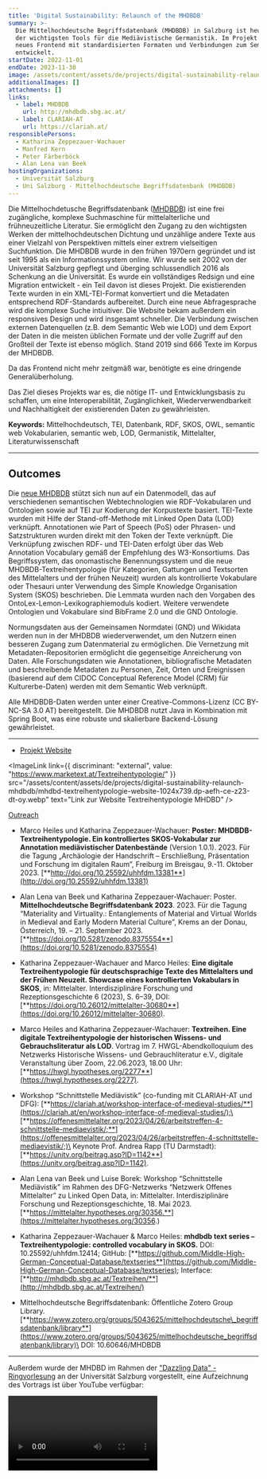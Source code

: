 ```yaml
---
title: 'Digital Sustainability: Relaunch of the MHDBDB'
summary: >-
  Die Mittelhochdeutsche Begriffsdatenbank (MHDBDB) in Salzburg ist heute eines
  der wichtigsten Tools für die Mediävistische Germanistik. Im Projekt wurde ein
  neues Frontend mit standardisierten Formaten und Verbindungen zum Semantic Web
  entwickelt.
startDate: 2022-11-01
endDate: 2023-11-30
image: /assets/content/assets/de/projects/digital-sustainability-relaunch-mhdbdb/image.png
additionalImages: []
attachments: []
links:
  - label: MHDBDB
    url: http://mhdbdb.sbg.ac.at/
  - label: CLARIAH-AT
    url: https://clariah.at/
responsiblePersons:
  - Katharina Zeppezauer-Wachauer
  - Manfred Kern
  - Peter Färberböck
  - Alan Lena van Beek
hostingOrganizations:
  - Universität Salzburg
  - Uni Salzburg - Mittelhochdeutsche Begriffsdatenbank (MHDBDB)
---
```

Die Mittelhochdetusche Begriffsdatenbank ([MHDBDB](https://mhdbdb.sbg.ac.at/)) ist eine frei zugängliche, komplexe Suchmaschine für mittelalterliche und frühneuzeitliche Literatur. Sie ermöglicht den Zugang zu den wichtigsten Werken der mittelhochdeutschen Dichtung und unzählige andere Texte aus einer Vielzahl von Perspektiven mittels einer extrem vielseitigen Suchfunktion. Die MHDBDB wurde in den frühen 1970ern gegründet und ist seit 1995 als ein Informationssystem online. Wir wurde seit 2002 von der Universität Salzburg gepflegt und überging schlussendlich 2016 als Schenkung an die Universität. Es wurde ein vollständiges Redsign und eine Migration entwickelt - ein Teil davon ist dieses Projekt. Die existierenden Texte wurden in ein XML-TEI-Format konvertiert und die Metadaten entsprechend RDF-Standards aufbereitet. Durch eine neue Abfragesprache wird die komplexe Suche intiuitiver. Die Website bekam außerdem ein responsives Design und wird insgesamt schneller. Die Verbindung zwischen externen Datenquellen (z.B. dem Semantic Web wie LOD) und dem Export der Daten in die meisten üblichen Formate und der volle Zugriff auf den Großteil der Texte ist ebenso möglich. Stand 2019 sind 666 Texte im Korpus der MHDBDB.

Da das Frontend nicht mehr zeitgmäß war, benötigte es eine dringende Generalüberholung.&#x20;

Das Ziel dieses Projekts war es, die nötige IT- und Entwicklungsbasis zu schaffen, um eine Interoperabilität, Zugänglichkeit, Wiederverwendbarkeit und Nachhaltigkeit der existierenden Daten zu gewährleisten.

**Keywords:** Mittelhochdeutsch, TEI, Datenbank, RDF, SKOS, OWL, semantic web Vokabularien, semantic web, LOD, Germanistik, Mittelalter, Literaturwissenschaft

---

## Outcomes

Die [neue MHDBDB](https://mhdbdb.sbg.ac.at/#/) stützt sich nun auf ein Datenmodell, das auf verschiedenen semantischen Webtechnologien wie RDF-Vokabularen und Ontologien sowie auf TEI zur Kodierung der Korpustexte basiert. TEI-Texte wurden mit Hilfe der Stand-off-Methode mit Linked Open Data (LOD) verknüpft. Annotationen wie Part of Speech (PoS) oder Phrasen- und Satzstrukturen wurden direkt mit den Token der Texte verknüpft. Die Verknüpfung zwischen RDF- und TEI-Daten erfolgt über das Web Annotation Vocabulary gemäß der Empfehlung des W3-Konsortiums. Das Begriffssystem, das onomastische Benennungssystem und die neue MHDBDB-Textreihentypologie (für Kategorien, Gattungen und Textsorten des Mittelalters und der frühen Neuzeit) wurden als kontrollierte Vokabulare oder Thesauri unter Verwendung des Simple Knowledge Organisation System (SKOS) beschrieben. Die Lemmata wurden nach den Vorgaben des OntoLex-Lemon-Lexikographiemoduls kodiert. Weitere verwendete Ontologien und Vokabulare sind BibFrame 2.0 und die GND Ontologie.

Normungsdaten aus der Gemeinsamen Normdatei (GND) und Wikidata werden nun in der MHDBDB wiederverwendet, um den Nutzern einen besseren Zugang zum Datenmaterial zu ermöglichen. Die Vernetzung mit Metadaten-Repositorien ermöglicht die gegenseitige Anreicherung von Daten. Alle Forschungsdaten wie Annotationen, bibliografische Metadaten und beschreibende Metadaten zu Personen, Zeit, Orten und Ereignissen (basierend auf dem CIDOC Conceptual Reference Model (CRM) für Kulturerbe-Daten) werden mit dem Semantic Web verknüpft.

Alle MHDBDB-Daten werden unter einer Creative-Commons-Lizenz (CC BY-NC-SA 3.0 AT) bereitgestellt. Die MHDBDB nutzt Java in Kombination mit Spring Boot, was eine robuste und skalierbare Backend-Lösung gewährleistet.

---

* [Projekt Website](https://www.marketext.at/Textreihentypologie/)

<ImageLink link={{ discriminant: "external", value: "https://www.marketext.at/Textreihentypologie/" }} src="/assets/content/assets/de/projects/digital-sustainability-relaunch-mhdbdb/mhdbd-textreihentypologie-website-1024x739.dp-aefh-ce-z23-dt-oy.webp" text="Link zur Website Textreihentypologie MHDBD" />

[Outreach](https://www.marketext.at/Textreihentypologie/)

* Marco Heiles und Katharina Zeppezauer-Wachauer: **Poster: MHDBDB-Textreihentypologie. Ein kontrolliertes SKOS-Vokabular zur Annotation mediävistischer Datenbestände** (Version 1.0.1). 2023. Für die Tagung „Archäologie der Handschrift – Erschließung, Präsentation und Forschung im digitalen Raum”, Freiburg im Breisgau, 9.-11. Oktober 2023. [**http://doi.org/10.25592/uhhfdm.13381**](http://doi.org/10.25592/uhhfdm.13381)

- Alan Lena van Beek und Katharina Zeppezauer-Wachauer: Poster. **Mittelhochdeutsche Begriffsdatenbank 2023**. 2023. Für die Tagung “Materiality and Virtuality.: Entanglements of Material and Virtual Worlds in Medieval and Early Modern Material Culture”, Krems an der Donau, Österreich, 19. – 21. September 2023. [**https://doi.org/10.5281/zenodo.8375554**](https://doi.org/10.5281/zenodo.8375554)



* Katharina Zeppezauer-Wachauer and Marco Heiles: **Eine digitale Textreihentypologie für deutschsprachige Texte des Mittelalters und der Frühen Neuzeit. Showcase eines kontrollierten Vokabulars in SKOS**, in: Mittelalter. Interdisziplinäre Forschung und Rezeptionsgeschichte 6 (2023), S. 6–39, DOI: [**https://doi.org/10.26012/mittelalter-30680**](https://doi.org/10.26012/mittelalter-30680).



* Marco Heiles and Katharina Zeppezauer-Wachauer: **Textreihen. Eine digitale Textreihentypologie der historischen Wissens- und Gebrauchsliteratur als LOD**. Vortrag im 7. HWGL-Abendkolloquium des Netzwerks Historische Wissens- und Gebrauchliteratur e.V., digitale Veranstaltung über Zoom, 22.06.2023, 18.00 Uhr: [**https://hwgl.hypotheses.org/2277**](https://hwgl.hypotheses.org/2277).



* Workshop “Schnittstelle Mediävistik” (co-funding mit CLARIAH-AT und DFG): [**https://clariah.at/workshop-interface-of-medieval-studies/**](https://clariah.at/en/workshop-interface-of-medieval-studies/);\
  [**https://offenesmittelalter.org/2023/04/26/arbeitstreffen-4-schnittstelle-mediaevistik/;**](https://offenesmittelalter.org/2023/04/26/arbeitstreffen-4-schnittstelle-mediaevistik/;)\
  Keynote Prof. Andrea Rapp (TU Darmstadt): [**https://unitv.org/beitrag.asp?ID=1142**](https://unitv.org/beitrag.asp?ID=1142).



* Alan Lena van Beek und Luise Borek: Workshop “Schnittstelle Mediävistik” im Rahmen des DFG-Netzwerks “Netzwerk Offenes Mittelalter” zu Linked Open Data, in: Mittelalter. Interdisziplinäre Forschung und Rezeptionsgeschichte, 18. Mai 2023. [**https://mittelalter.hypotheses.org/30356.**](https://mittelalter.hypotheses.org/30356.)

- Katharina Zeppezauer-Wachauer & Marco Heiles: **mhdbdb text series – Textreihentypologie: controlled vocabulary in SKOS.** DOI: 10.25592/uhhfdm.12414; GitHub: [**https://github.com/Middle-High-German-Conceptual-Database/textseries**](https://github.com/Middle-High-German-Conceptual-Database/textseries); Interface: [**http://mhdbdb.sbg.ac.at/Textreihen/**](http://mhdbdb.sbg.ac.at/Textreihen/)

* Mittelhochdeutsche Begriffsdatenbank: Öffentliche Zotero Group Library. [**https://www.zotero.org/groups/5043625/mittelhochdeutsche\_begriffsdatenbank/library**](https://www.zotero.org/groups/5043625/mittelhochdeutsche_begriffsdatenbank/library)\
  DOI: 10.60646/MHDBDB

---

Außerdem wurde der MHDBD im Rahmen der ["Dazzling Data" - Ringvorlesung](events/dazzling-data-lectureseries-izmf-23-24/) an der Universität Salzburg vorgestellt, eine Aufzeichnung des Vortrags ist über YouTube verfügbar:

<Video provider="youtube" id="fKQ78XS5ixo">
  Mittelhochdeutsche Begriffsdatenbank Reloaded
</Video>
